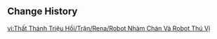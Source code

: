 {{Genius Invokation TCG Stage
|title        = The Joys and Woes of Automation
|type         = Adventure Challenge
|group        = Open World Match
|character    = Rena
|requirement  = 10
|location     = Fontaine
|introduction = The ubiquitous engineering meka in the harbor have sapped the joy from Navbed Rena's job, but it's precisely because of them that she's no longer drowning under a flood of work. Now, she finally has the time to appreciate games like Genius Invokation TCG, and makes her own fun playing with her deck of Ruin Automatons...
|objective_1  = Achieve victory
|reward_1     = Lucky Coin*900
|objective_2  = Achieve victory within 5 Rounds
|reward_2     = Lucky Coin*900
|objective_3  = Trigger 1 Elemental Reaction
|reward_3     = Lucky Coin*900
|lineup       = Ruin Guard;Ruin Drake: Earthguard;Ruin Guard;Ruin Drake: Earthguard
|action       = 
|reserve      = 
}}

==Change History==
{{Change History|4.3}}

[[vi:Thất Thánh Triệu Hồi/Trận/Rena/Robot Nhàm Chán Và Robot Thú Vị]]